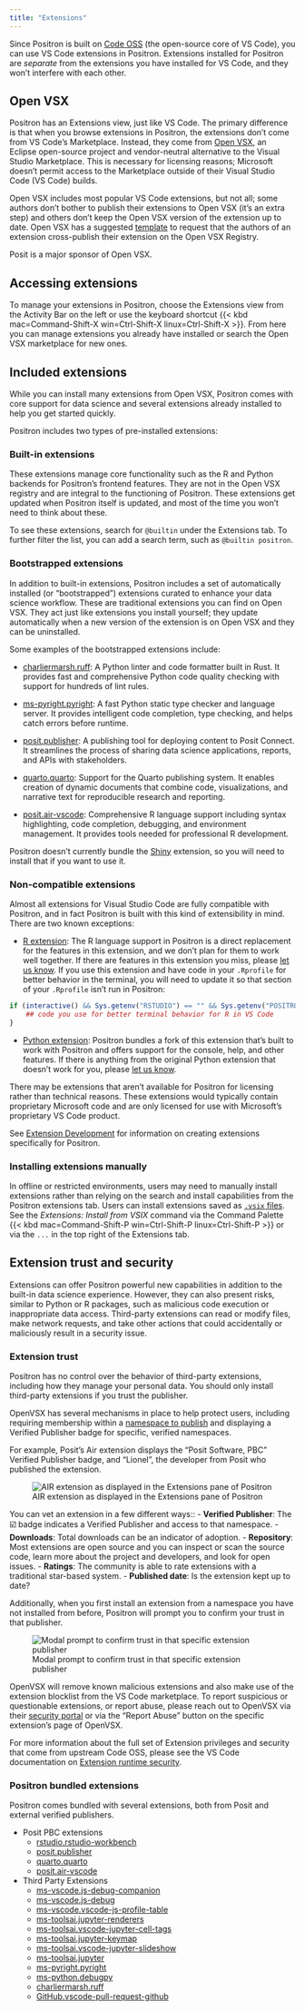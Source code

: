 ```yaml
---
title: "Extensions"
---
```


Since Positron is built on [Code OSS](https://github.com/microsoft/vscode) (the open-source core of VS Code), you can use VS Code extensions in Positron. Extensions installed for Positron are _separate_ from the extensions you have installed for VS Code, and they won't interfere with each other.

<!-- vale Posit.Contractions = NO -->
## Open VSX
<!-- vale Posit.Contractions = YES -->

Positron has an Extensions view, just like VS Code. The primary difference is that when you browse extensions in Positron, the extensions don't come from VS Code's Marketplace. Instead, they come from [Open VSX](https://open-vsx.org/), an Eclipse open-source project and vendor-neutral alternative to the Visual Studio Marketplace. This is necessary for licensing reasons; Microsoft doesn't permit access to the Marketplace outside of their Visual Studio Code (VS Code) builds.

Open VSX includes most popular VS Code extensions, but not all; some authors don't bother to publish their extensions to Open VSX (it's an extra step) and others don't keep the Open VSX version of the extension up to date. Open VSX has a suggested [template](https://github.com/open-vsx/publish-extensions/blob/master/docs/external_contribution_request.md) to request that the authors of an extension cross-publish their extension on the Open VSX Registry.

:::{.callout-note}
<!-- vale Posit.Contractions = NO -->
Posit is a major sponsor of Open VSX.
<!-- vale Posit.Contractions = YES -->
:::
 
## Accessing extensions

To manage your extensions in Positron, choose the Extensions view from the Activity Bar on the left or use the keyboard shortcut {{< kbd mac=Command-Shift-X win=Ctrl-Shift-X linux=Ctrl-Shift-X >}}. From here you can manage extensions you already have installed or search the Open VSX marketplace for new ones. 

## Included extensions

While you can install many extensions from Open VSX, Positron comes with core support for data science and several extensions already installed to help you get started quickly.

Positron includes two types of pre-installed extensions:

### Built-in extensions

These extensions manage core functionality such as the R and Python backends for Positron's frontend features. They are not in the Open VSX registry and are integral to the functioning of Positron. These extensions get updated when Positron itself is updated, and most of the time you won't need to think about these. 

To see these extensions, search for `@builtin` under the Extensions tab. To further filter the list, you can add a search term, such as `@builtin positron`. 

### Bootstrapped extensions

In addition to built-in extensions, Positron includes a set of automatically installed (or "bootstrapped") extensions curated to enhance your data science workflow. These are traditional extensions you can find on Open VSX. They act just like extensions you install yourself; they update automatically when a new version of the extension is on Open VSX and they can be uninstalled. 


Some examples of the bootstrapped extensions include: 

- [charliermarsh.ruff](https://open-vsx.org/extension/charliermarsh/ruff): A Python linter and code formatter built in Rust. It provides fast and comprehensive Python code quality checking with support for hundreds of lint rules.

- [ms-pyright.pyright](https://open-vsx.org/extension/ms-pyright/pyright): A fast Python static type checker and language server. It provides intelligent code completion, type checking, and helps catch errors before runtime.

- [posit.publisher](https://open-vsx.org/extension/posit/publisher): A publishing tool for deploying content to Posit Connect. It streamlines the process of sharing data science applications, reports, and APIs with stakeholders.

- [quarto.quarto](https://open-vsx.org/extension/quarto/quarto): Support for the Quarto publishing system. It enables creation of dynamic documents that combine code, visualizations, and narrative text for reproducible research and reporting.

- [posit.air-vscode](https://open-vsx.org/extension/posit/air-vscode): Comprehensive R language support including syntax highlighting, code completion, debugging, and environment management. It provides tools needed for professional R development.


:::{.callout-note}
Positron doesn't currently bundle the [Shiny](https://open-vsx.org/extension/posit/shiny) extension, so you will need to install that if you want to use it.
:::

### Non-compatible extensions

Almost all extensions for Visual Studio Code are fully compatible with Positron, and in fact Positron is built with this kind of extensibility in mind. There are two known exceptions:


-   [R extension](https://marketplace.visualstudio.com/items?itemName=REditorSupport.r): The R language support in Positron is a direct replacement for the features in this extension, and we don't plan for them to work well together. If there are features in this extension you miss, please [let us know](https://github.com/posit-dev/positron/issues). If you use this extension and have code in your `.Rprofile` for better behavior in the terminal, you will need to update it so that section of your `.Rprofile` isn't run in Positron:

```r
if (interactive() && Sys.getenv("RSTUDIO") == "" && Sys.getenv("POSITRON") == "") {
    ## code you use for better terminal behavior for R in VS Code
}
```

-   [Python extension](https://marketplace.visualstudio.com/items?itemName=ms-python.python): Positron bundles a fork of this extension that's built to work with Positron and offers support for the console, help, and other features. If there is anything from the original Python extension that doesn't work for you, please [let us know](https://github.com/posit-dev/positron/issues).

There may be extensions that aren't available for Positron for licensing rather than technical reasons. These extensions would typically contain proprietary Microsoft code and are only licensed for use with Microsoft's proprietary VS Code product.

:::{.callout-tip}
See [Extension Development](extension-development.qmd) for information on creating extensions specifically for Positron.
:::

### Installing extensions manually

In offline or restricted environments, users may need to manually install extensions rather than relying on the search and install capabilities from the Positron extensions tab. Users can install extensions saved as [`.vsix` files](https://code.visualstudio.com/api/working-with-extensions/publishing-extension#packaging-extensions). See the *Extensions: Install from VSIX* command via the Command Palette {{< kbd mac=Command-Shift-P win=Ctrl-Shift-P linux=Ctrl-Shift-P >}} or via the `...` in the top right of the Extensions tab.

## Extension trust and security

Extensions can offer Positron powerful new capabilities in addition to the built-in data science experience. However, they can also present risks, similar to Python or R packages, such as malicious code execution or inappropriate data access. Third-party extensions can read or modify files, make network requests, and take other actions that could accidentally or maliciously result in a security issue. 

### Extension trust

Positron has no control over the behavior of third-party extensions, including how they manage your personal data. You should only install third-party extensions if you trust the publisher. 

OpenVSX has several mechanisms in place to help protect users, including requiring membership within a [namespace to publish](https://github.com/eclipse/openvsx/wiki/Namespace-Access) and displaying a Verified Publisher badge for specific, verified namespaces.

For example, Posit’s Air extension displays the “Posit Software, PBC” Verified Publisher badge, and “Lionel”, the developer from Posit who published the extension.

![AIR extension as displayed in the Extensions pane of Positron](images/extension-verified-publisher.png)

You can vet an extension in a few different ways::
- **Verified Publisher**: The ☑️ badge indicates a Verified Publisher and access to that namespace.
- **Downloads**: Total downloads can be an indicator of adoption.
- **Repository**: Most extensions are open source and you can inspect or scan the source code, learn more about the project and developers, and look for open issues.
- **Ratings**: The community is able to rate extensions with a traditional star-based system.
- **Published date**: Is the extension kept up to date?

Additionally, when you first install an extension from a namespace you have not installed from before, Positron will prompt you to confirm your trust in that publisher.

![Modal prompt to confirm trust in that specific extension publisher](images/extension-publisher-trust.png)

OpenVSX will remove known malicious extensions and also make use of the extension blocklist from the VS Code marketplace. To report suspicious or questionable extensions, or report abuse, please reach out to OpenVSX via their [security portal](https://github.com/eclipse/openvsx/security) or via the “Report Abuse” button on the specific extension’s page of OpenVSX.

For more information about the full set of Extension privileges and security that come from upstream Code OSS, please see the VS Code documentation on [Extension runtime security](https://code.visualstudio.com/docs/configure/extensions/extension-runtime-security).

### Positron bundled extensions

Positron comes bundled with several extensions, both from Posit and external verified publishers. 

* Posit PBC extensions  
  * [rstudio.rstudio-workbench](https://cdn.posit.co/pwb-components/extension)  
  * [posit.publisher](https://github.com/posit-dev/publisher)  
  * [quarto.quarto](https://github.com/quarto-dev/quarto/tree/main/apps/vscode)  
  * [posit.air-vscode](https://github.com/posit-dev/air)  
 
* Third Party Extensions  
  * [ms-vscode.js-debug-companion](https://github.com/microsoft/vscode-js-debug-companion)   
  * [ms-vscode.js-debug](https://github.com/microsoft/vscode-js-debug)  
  * [ms-vscode.vscode-js-profile-table](https://github.com/microsoft/vscode-js-profile-visualizer)  
  * [ms-toolsai.jupyter-renderers](https://github.com/Microsoft/vscode-notebook-renderers)  
  * [ms-toolsai.vscode-jupyter-cell-tags](https://github.com/Microsoft/vscode-jupyter-cell-tags)  
  * [ms-toolsai.jupyter-keymap](https://github.com/Microsoft/vscode-jupyter-keymap)  
  * [ms-toolsai.vscode-jupyter-slideshow](https://github.com/Microsoft/vscode-jupyter-slideshow)  
  * [ms-toolsai.jupyter](https://github.com/Microsoft/vscode-jupyter)  
  * [ms-pyright.pyright](https://github.com/Microsoft/pyright)  
  * [ms-python.debugpy](https://github.com/microsoft/vscode-python-debugger)  
  * [charliermarsh.ruff](https://github.com/astral-sh/ruff-vscode)  
  * [GitHub.vscode-pull-request-github](https://github.com/Microsoft/vscode-pull-request-github)
